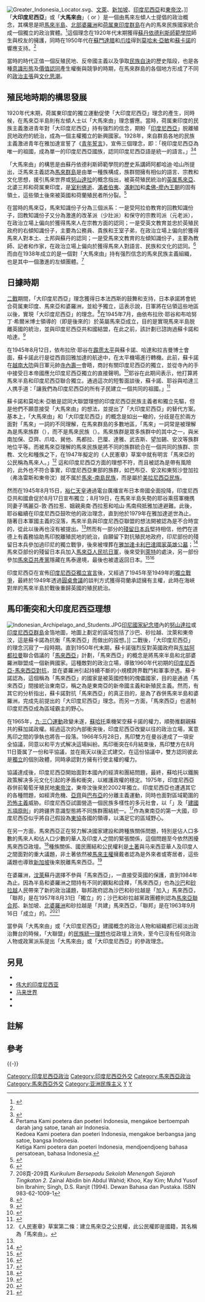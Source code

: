 {{Distinguish|伟大的印度尼西亚|马来西亚}}
{{TA
|G1=馬來人名地名
}}
[[File:Greater_Indonesia_Locator.svg|right]]、[[文萊|文萊]]、[[新加坡|新加坡]]、[[印度尼西亞|印度尼西亞]]和[[東帝汶|東帝汶]]。]]
「'''大印度尼西亞'''」或「'''大馬來由'''」（{{lang|id|''Indonesia Raya''}} or {{lang|ms|''Melayu Raya''}}）是一個由馬來左傾人士提倡的政治概念，其構思是把[[馬來半島|馬來半島]]、[[北婆三邦|北部婆羅洲]]和[[荷屬東印度|荷属東印度群島]]在內的馬來民族國家統合成一個獨立的政治實體。<ref name="McIntyre">
{{cite journal|title=The 'Greater Indonesia' Idea of Nationalism in Malaysia and Indonesia.|author=|last=McIntyre|first=Angus|journal=[[現代亞洲研究|Modern Asian Studies]]|issue=1|doi=10.1017/S0026749X0000439X|year=1973年|volume=7|page=75-83}}</ref>這個理念在1920年代末期獲得[[蘇丹依德利斯師範學院|蘇丹依德利斯師範學院]]師生與校友的擁護，同時在1950年代在[[蘇門答臘|蘇門達腊]]和[[爪哇|爪哇]]得到[[莫哈末·亞敏|莫哈末·亞敏]]和[[蘇卡諾|蘇卡諾]]的響應支持。<ref name="McIntyre" />

當時的時代正值一個反殖民地、反帝國主義以及爭取[[民族自決|民族自決]]的歷史階段，也是各種[[意識形態|意識形態]]及[[價值觀|價值認同]]產生權衡與競爭的時期，在馬來群島的各個地方形成了不同的[[政治|政治主張]]與[[文化|文化]][[思維|思潮]]。

==殖民地時期的構思發展==
1920年代末期，荷属東印度的獨立運動促使「大印度尼西亞」理念的產生，同時候，在馬來亞半島則有左傾人士以「大馬來由」理念響應。當時，荷属東印度的民族主義激进青年對「大印度尼西亞」持有强烈的信念，期盼「[[印度尼西亞|印度尼西亞]]」脱離殖民地政府的統治，成為一個主權獨立的新興國家。1928年，來自群島各地的民族主義激进青年在雅加達宣誓了《[[青年誓言|青年誓言]]》，宣佈三個理念，即：「視印度尼西亞為唯一的祖國，成為單一的印度尼西亞國族，認同印度尼西亞語是統一的語言。」<ref>{{Cite web |url=http://sumpahpemuda.org/ |title=Sumpah Pemuda |access-date=2011-10-29 |archive-url=https://web.archive.org/web/20181118081645/http://sumpahpemuda.org/ |archive-date=2018-11-18 |dead-url=yes }}</ref><ref>Pertama Kami poetera dan poeteri Indonesia, mengakoe bertoempah darah jang satoe, tanah air Indonesia.<br />Kedoea Kami poetera dan poeteri Indonesia, mengakoe berbangsa jang satoe, bangsa Indonesia.<br />Ketiga Kami poetera dan poeteri Indonesia, mendjoendjoeng bahasa persatoean, bahasa Indonesia.</ref>

「大馬來由」的構思是由蘇丹依德利斯師範學院的歷史系講師阿都哈迪·哈山所提出，泛馬來主義認為[[馬來群島|馬來群島]]是由單一種族構成，族群間擁有相似的語言、宗教和文化思想，援引馬來世界或[[马来世界|努山達拉]]的概念指出，被英荷殖民統治的[[英屬馬來亞|英属馬來亞]]、北婆三邦和荷属東印度，是[[室利佛逝|室利佛逝]]、[[满者伯夷|滿者伯夷]]、[[馬六甲王朝|滿剌加]]和[[柔佛王朝|柔佛-廖內王朝]]的固有領土，這些領土後來被英國和荷蘭殖民者所分裂。<ref>
{{cite book
|author=Rick Hosking,Susan Hosking,Noritah Omar,Washima Che Dan
|title=Reading the Malay World
|year=2010年
|publisher=Wakefield Press
|isbn=978-1-86254-894-7
|pages=21頁-22頁}}</ref> 

在當時的馬來亞，馬來知識份子分為三個派系：一是受阿拉伯教育的回教知識份子，回教知識份子又分為激進的改革派（少壯派）和保守的宗教司派（元老派），在政治立場上偏向於獲得馬來人在宗教方面的認同；一是受英文教育並忠於英殖民政府的右傾知識份子，主要為公務員、貴族和王室子弟，在政治立場上偏向於獲得馬來人對本土、土邦與蘇丹的認同；一是受馬來文教育的左傾知識份子，主要為教師、記者和作家，在政治立場上偏向於獲得馬來人對語言、民族和文化的認同。<ref name="Oriental Daily">
{{cite news|title=東方文薈：馬來民族與語文古今談|url=http://www2.orientaldaily.com.my/fread/28jC0QO71KF0131X07nO9uLw1mFy1N8U|accessdate=2011年10月29日|newspaper=[[東方日報_(馬來西亞)|東方日報]]|date=2011年9月10日}}{{dead link|date=2017年12月 |bot=InternetArchiveBot |fix-attempted=yes }}</ref>而由{{le|依布拉欣·耶谷|Ibrahim Yaacob}}在1938年成立的{{le|馬來青年團|Kesatuan Melayu Muda}}是一個對「大馬來由」持有强烈信念的馬來民族主義組織，也是其中一個激進的左傾團體。<ref>208頁-209頁 ''Kurikulum Bersepadu Sekolah Menengah Sejarah Tingkatan 2.'' Zainal Abidin bin Abdul Wahid; Khoo, Kay Kim; Muhd Yusof bin Ibrahim; Singh, D.S. Ranjit (1994).  Dewan Bahasa dan Pustaka. ISBN 983-62-1009-1</ref>

==日據時期==
[[第二次世界大战|二戰]]期間，「大印度尼西亞」理念獲得日本法西斯的鼓舞和支持，日本承諾將會統合荷属東印度、馬來亞和婆羅洲，並給予獨立，這表示說，日軍將在佔領這些地區以後，實現「大印度尼西亞」的理念。<ref name="Graham">{{cite paper|title=The Formation and Management of Political Identities: Indonesia and Malaysia Compared|author=|url=http://www.crise.ox.ac.uk/pubs/workingpaper10.pdf|last=Graham|first=Brown|date=February 2005|journal=|publisher=Centre for Research on Inequality, Human Security and Ethnicity, CRISE, University of Oxford|archiveurl=https://web.archive.org/web/20120210163849/http://www.crise.ox.ac.uk/pubs/workingpaper10.pdf|archivedate=2012-02-10|deadurl=yes|access-date=2011-10-29}}</ref>在1945年7月，由依布拉欣·耶谷和布哈努丁·希爾米博士領導的{{h-title|KRIS, Kesatuan Rakyat Indonesia Semenanjung|半島印度尼西亞人民協會|dotted=yes}}（即是後來的{{h-title|Kekuatan Rakyat Indonesia Istimewa|特別印度尼西亞人民力量|dotted=yes}}）於英屬馬來亞成立，目的是實現馬來半島脱離英國的統治，並與印度尼西亞共和國結盟，在此之前，該計劃已諮詢過蘇卡諾和哈達。<ref name="Reinventing Indonesia">{{Cite book|url=https://books.google.co.id/books?id=Hqf1kaxuL3MC&pg=PA72&lpg=PA72&dq=Sukarno+cita-cita+Indonesia+Raya&source=bl&ots=WAQpzYUb35&sig=7b1WEfACi0_fC4CZo37lES4jPFI&hl=id&ei=SNaJTqyjL6W4iQfJtaHGAQ&sa=X&oi=book_result&ct=result|publisher=PT Mizan Publika|date=2008|isbn=978-979-433-516-1|language=id|title=Reinventing Indonesia: menemukan kembali masa depan bangsa|pages=72|access-date=2020-07-07|archive-date=2020-09-06|archive-url=https://web.archive.org/web/20200906073024/https://books.google.co.id/books?id=Hqf1kaxuL3MC&pg=PA72&lpg=PA72&dq=Sukarno+cita-cita+Indonesia+Raya&source=bl&ots=WAQpzYUb35&sig=7b1WEfACi0_fC4CZo37lES4jPFI&hl=id&ei=SNaJTqyjL6W4iQfJtaHGAQ&sa=X&oi=book_result&ct=result|dead-url=no}}</ref>

在1945年8月12日，依布拉欣·耶谷在[[霹靂州|霹雳]][[太平_(霹雳)|太平]]與蘇卡諾、哈達和拉吉曼博士會面，蘇卡諾此行是從西貢回雅加達的航途中，在太平機場進行轉機。此前，蘇卡諾在[[越南|越南]][[大叻市|大叻]]與日軍元帥[[寺內壽一|寺內壽一]]會晤，商討有關印度尼西亞的獨立，並從寺內的手中接受日本帝國應允印度尼西亞獨立的直接聲明。<ref>{{Cite book|url=https://books.google.co.id/books?id=XK4SaVKUwO8C&pg=PA39&lpg=PA39&dq=Sukarno+Terauchi+Saigon&source=bl&ots=s6CsW1xqCp&sig=BDoKonU0oVtrcUA4lw7WuMYaTt0&hl=id&ei=-uKJTqnoK82QiAfq3KikDw&sa=X&oi=book_result&ct=result|publisher=Penerbit Buku Kompas|date=2010|isbn=978-979-709-489-8|language=id|first=Rushdy|last=Hoesein|title=Terobosan Sukarno dalam Perundingan Linggarjati|pages=39|access-date=2020-07-07|archive-date=2020-09-06|archive-url=https://web.archive.org/web/20200906073029/https://books.google.co.id/books?id=XK4SaVKUwO8C&pg=PA39&lpg=PA39&dq=Sukarno+Terauchi+Saigon&source=bl&ots=s6CsW1xqCp&sig=BDoKonU0oVtrcUA4lw7WuMYaTt0&hl=id&ei=-uKJTqnoK82QiAfq3KikDw&sa=X&oi=book_result&ct=result|dead-url=no}}</ref>耶谷在此期间表示，他打算將馬來半島和印度尼西亞聯合獨立。通過這次的短暫面談後，蘇卡諾、耶谷與哈達三人携手道：「讓我們為印度尼西亞的所有子民建立一個共同的祖國。」<ref>{{Cite book|url=https://books.google.co.id/books?id=PFq_7fuwtNwC&pg=PA59&lpg=PA59&dq=Sukarno+Ibrahim+Taiping&source=bl&ots=YRS8NkvUOW&sig=2y9EKlYD4gMBkDQOL6iqwZuyyMo&hl=id&ei=0uCJTouGD-WdiAf94vWJDw&sa=X&oi=book_result&ct=result|publisher=Psychology Press|date=2005|isbn=978-0-415-34132-5|language=en|first=Joseph Chinyong|last=Liow|title=The Politics of Indonesia-Malaysia Relations: One Kin, Two Nations|pages=59|access-date=2020-07-07|archive-date=2020-09-06|archive-url=https://web.archive.org/web/20200906073034/https://books.google.co.id/books?id=PFq_7fuwtNwC&pg=PA59&lpg=PA59&dq=Sukarno+Ibrahim+Taiping&source=bl&ots=YRS8NkvUOW&sig=2y9EKlYD4gMBkDQOL6iqwZuyyMo&hl=id&ei=0uCJTouGD-WdiAf94vWJDw&sa=X&oi=book_result&ct=result|dead-url=no}}</ref>

蘇卡諾和莫哈末·亞敏是認同大聯盟理想的印度尼西亞民族主義者和獨立先驅，但是他們不願意接受「大馬來由」的想法，並提出了「大印度尼西亞」的替代方案。基本上，「大馬來由」和「大印度尼西亞」的概念是如出一轍的，分歧是在於兩方面對「馬來」一詞的不同理解，在馬來群島的多數地區，「馬來」一詞常是被理解為是馬來族群（{{lang|en|ethnic Malay}}），而不是馬來民族（{{lang|en|Malay race}}）。馬來族群是眾多族群中的其中之一，與米南加保、亞齊、爪哇、巽他、馬都拉、巴厘、達雅、武吉斯、望加錫、安汶等族群地位平等。而被馬來亞理解的馬來民族是將不同的族群統合在一個共同的族群、宗教、文化和種族之下，{{h-title|PUTERA-AMCJA, Pusat Tenaga Ra'ayat & All-Malaya Council of Joint Action|馬來人民聯合陣線-全馬人民聯合行動委員會|dotted=yes}}在1947年擬定的《人民憲章》草案中就有明言「馬來亞的公民稱為馬來人。」<ref>《人民憲章》草案第二條：建立馬來亞之公民權，此公民權即是國籍，其名稱為「馬來由」。</ref>{{noteTag|name="馬來"}} 這和印度尼西亞方面的理想不符，而且被認為是帶有風險的，此外也不符合事實，印度尼西亞東部的族群，如巴布亞、安汶和東努沙登加拉（弗洛雷斯和東帝汶）就不属於[[南島語族|馬來-南島民族]]，而是屬於[[美拉尼西亚人|美拉尼西亞民族]]。

然而在1945年8月15日，[[裕仁天皇|裕仁天皇]]通過電台廣播宣布日本帝國全面投降，印度尼西亞共和國倉促於8月17日宣布獨立；8月19日，在馬來半島失勢的耶谷乘搭軍機携同妻子瑪麗亞-敦·西拉惹、姻親奥南·西拉惹和哈山·馬南飛抵雅加達避難。此後，耶谷繼續在印度尼西亞鼓吹他的政治理念，直到他於1979年在雅加達逝世為止。隨著日本軍國主義的沒落，馬來半島與印度尼西亞聯盟的想法開被認為是不合時宜的，從此以後再也沒有被提出。<ref name="Reinventing Indonesia" />然而有一部分的[[殘留日本兵|殘留日本兵]]堅持相信，他們在道德上有義務協助馬印脫離殖民地的統治，自願留下對抗殖民地政府，印尼部份的殘留日本兵參加過印尼的獨立戰爭，後來被埋葬在[[雅加達|雅加達]][[卡利巴達國家英雄公墓|卡利巴達國家英雄公墓]]；<ref>{{cite book|author=畠中清行 著; 保阪正康 編|script-title=ja:陸軍中野学校終戦秘史|language=ja|isbn=4101155224|publisher=新潮文庫|year=2004|page=675-676}}</ref> 馬來亞部份的殘留日本兵加入[[馬來亞人民抗日軍|馬來亞人民抗日軍]]，後來受到[[萊特|萊特]]的處決，另一部份參加[[馬來亞共產黨|馬來亞共產黨]]隱藏在馬泰邊境，最後也被遣返回日本。<ref name="bayly">{{citation|title=Forgotten wars: freedom and revolution in Southeast Asia|first=Christopher Alan|last=Bayly|first2=Timothy Norman|last2=Harper|publisher=Harvard University Press|year=2007|isbn=978-0-674-02153-2}}</ref><ref>{{citation|url=http://www.deseretnews.com/article/81140/2-JAPANESE-EMERGE-AFTER-45-YEARS-OF-FIGHTING-WITH-GUERRILLAS-IN-JUNGLE.html|title=2 Japanese emerge after 45 years of fighting with guerrillas in Jungle|date=1990-01-12|accessdate=2011-06-20|periodical=Deseret News|archive-date=2012-08-10|archive-url=https://www.webcitation.org/69oTHZr0t?url=http://www.deseretnews.com/article/81140/2-JAPANESE-EMERGE-AFTER-45-YEARS-OF-FIGHTING-WITH-GUERRILLAS-IN-JUNGLE.html|dead-url=no}}</ref>

印度尼西亞在宣佈[[印度尼西亞獨立宣言|印度尼西亞獨立宣言]]後，又經過了1945年至1949年的[[印度尼西亚独立革命|獨立戰爭]]，最終於1949年透過[[荷蘭-印度尼西亞圓桌會議|圓桌會議]]的談判方式​獲得荷蘭承認擁有主權，此時在海峽對岸的馬來半島於戰後重歸英國的殖民統治。

==馬印衝突和大印度尼西亞理想==
[[File:Indonesian_Archipelago_and_Students.JPG|thumb]][[印尼國家紀念塔|印尼國家紀念塔]]內的[[马来世界|努山達拉]]或[[印度尼西亚|印度尼西亞群島]]金箔地圖，地圖上劃定的區域包括了沙巴、砂拉越、汶萊和東帝汶，這是蘇卡諾為抗衡「馬來西亞」而做出的設想。]]
二戰後，「大印度尼西亞」的理念沉寂了一段時期。直到1950年代末期，蘇卡諾强烈反對英國政府與[[东姑阿都拉曼|东姑阿都拉曼]]聯合倡議的「[[馬來西亞|馬來西亞]]」計劃，「馬來西亞」的概念是將馬來半島和北部婆羅洲聯盟成一個新興國家。這種敵對的政治立場，導致1960年代初期的[[馬印衝突|印度尼西亞-馬來西亞對抗]]，並在婆羅洲引起持續不斷的小規模跨界戰鬥和軍事滲透。蘇卡諾認為，這個稱為「馬來西亞」的國家是被英國控制的傀儡國家，目的是通過「馬來西亞」間接統治東南亞，稱之為是東南亞的新帝國主義和新殖民主義。然而，有其它的分析指出，蘇卡諾對抗「馬來西亞」的真正目的，是為了吞併馬來半島和婆羅洲，完成先前提出的「大印度尼西亞」理念。而另一方面，「馬來西亞」也遏制印度尼西亞成為區域霸主的野心。

在1965年，[[印尼九三零事件|九·三〇運動]]政變未遂，[[蘇哈托|蘇哈托]]乘機架空蘇卡諾的權力，順勢推翻親蘇共的蘇加諾政權。經過這次的內部衝突後，印度尼西亞改變以往的政治立場，寓意馬印之間的爭執也將告一段落。1966年5月28日，馬印雙方在曼谷達成了一項安全協議，同意以和平方式解决這場糾紛。馬印衝突在6月結束後，馬印雙方在8月11日簽属了一份和平協議，並在兩天以後正式建交。在這份協議中，雙方認同彼此是[[獨立|獨立]]的個別政體，同時承認對方擁有行使主權的權力。

協議達成後，印度尼西亞開始面對本國內的經濟和團結問題，最終，蘇哈托以鐵腕政策解决多元文化引起的矛盾和衝突，以維護政權的穩定。1975年，印度尼西亞吞併前葡萄牙殖民地[[東帝汶|東帝汶]]，東帝汶後來於2002年獨立。印度尼西亞也遭遇其它的各種問題，如經濟危機、[[亞齊|亞齊]]與[[西巴布亚|巴布亞]]的分離主義運動，同時也面對區域範圍的[[恐怖主義|恐怖主義]]威胁。印度尼西亞試圖營造一個民族多樣性的多元社會，以「{{Tsl|id|Bhinneka Tunggal Ika|存異求同}}」及「[[建國五項原則|建國五項原則]]」的跨疆界意識型態將不同族群團結統一。<ref>{{Cite web |url=http://www.setneg.go.id/index.php?Itemid=222&id=2800&option=com_content&task=view |title=Sekretariat Negara |access-date=2011-10-30 |archive-date=2012-04-21 |archive-url=https://web.archive.org/web/20120421175018/http://www.setneg.go.id/index.php?Itemid=222&id=2800&option=com_content&task=view |dead-url=no }}</ref>作為東南亞的第一大國，印度尼西亞似乎將自己假設為[[东南亚国家联盟|東協]]各國的領導，以滿足它的區域野心。

在另一方面，馬來西亞正在努力解决國家建設和跨種族關係問題，特別是佔人口多數的馬來人和佔人口少數的華人及印度人之間的緊張關係，這個問題至今依然困擾馬來西亞政壇。<ref>{{Cite web |url=http://www.time.com/time/world/article/0,8599,1687973,00.html |title=Time: Facing Malaysia's Racial Issues  |access-date=2011-10-30 |archive-date=2013-08-24 |archive-url=https://web.archive.org/web/20130824182049/http://www.time.com/time/world/article/0,8599,1687973,00.html |dead-url=yes }}</ref>種族關係、國民團結和公民權利是[[馬來西亞土著|土著]]與马来西亚華人及印度人之間面對的重大議題，非土著依然被[[馬來人至上|馬來主權]]擁戴者認為是外來者或寄居者，這些議題也導致[[新加坡|新加坡]]後來脱離馬來西亞。<ref name="merdekareview">
{{cite news|author=庄华兴|title=往事不如烟|url=http://www.merdekareview.com/print_news.php?n=15276|accessdate=2011年10月31日|newspaper=[[独立新闻在线|独立新闻在线]]|date=2010年10月16日}}{{dead link|date=2017年12月 |bot=InternetArchiveBot |fix-attempted=yes }}</ref>

在婆羅洲，[[汶萊|汶萊]]蘇丹選擇不參與「馬來西亞」，一直接受英國的保護，直到1984年為止。因為半島和婆羅洲之間持有不同的觀點和詮釋，「馬來西亞」也為[[沙巴|沙巴]]和[[砂拉越|砂拉越]]人民帶來了新的政治議題，聯邦政府認為沙巴和砂拉越是「加入」馬來西亞，「聯邦」是在1957年8月31日「獨立」的；沙巴和砂拉越黨政團體則認為[[馬來亞聯合邦|馬來亞聯合邦]]、新加坡、[[北婆羅洲|北婆羅洲]]和砂拉越是「共建」馬來西亞，「聯邦」是在1963年9月16日「成立」的。<ref>
{{cite news
|author=立克
|title=「參加」或「共組」的爭議
|newspaper=沙巴《亞洲時報》評論
|date=2010年5月24日}}</ref><ref>{{cite web|author=凯林·拉斯蘭|title=「馬來西亞日」的省思|url=http://www.uca.org.my/cms/index.php?option=com_content&view=article&id=2192:2011-08-31-16-15-17&catid=45:2009-04-15-14-23-04&Itemid=67|publisher=詩巫省華人社團聯合會|accessdate=2011年10月30日|archive-date=2016-03-07|archive-url=https://web.archive.org/web/20160307215121/http://www.uca.org.my/cms/index.php?option=com_content&view=article&id=2192:2011-08-31-16-15-17&catid=45:2009-04-15-14-23-04&Itemid=67|dead-url=yes}}</ref>

當參與「大馬來由」或「大印度尼西亞」建國概念的政治人物和組織都已經淡出政治舞台的時候，「大聯盟」的[[领土收复主义|民族統一理想]]也從政壇上消失，至今已沒有任何政治人物或政黨派系提出「大馬來由」或「大印度尼西亞」的參政理念。

==另見==
* {{tsl|en|Maphilindo|馬菲印聯盟}}
* [[伟大的印度尼西亚|伟大的印度尼西亚]]
* [[马来世界|马来世界]]
* {{tsl|en|Wawasan Nusantara|努山達拉宏願}}
* {{tsl|en|Indonesia–Malaysia relations|印度尼西亚－馬來西亞關係}}

==註解==
<div class="references-small">
{{noteFoot|refs=
<ref name="馬來">PUTERA-AMCJA在《人民憲章》將「馬來人」定義為具有包容性的[[國族|國族]]（nation）公民身份，其中沒有任何[[種族|種族]]（race）和宗教因素，各族人民一律同等；與後來《聯邦憲法》中「馬來人」帶有[[族群|族群]]（ethnic group）和[[宗教|宗教]]義務，強調馬來君主、土著和宗教地位，並暗示馬來（西）亞是「馬來人的土地」的政治概念，並不相同。</ref>
}}
</div>

==參考==
{{reflist|25em}}
{{-}}
{{民族統一主義}}
{{DEFAULTSORT:D大}}

[[Category:印度尼西亞政治|Category:印度尼西亞政治]]
[[Category:印度尼西亞外交|Category:印度尼西亞外交]]
[[Category:馬來西亞政治|Category:馬來西亞政治]]
[[Category:馬來西亞外交|Category:馬來西亞外交]]
[[Category:亚洲民族主义|Category:亚洲民族主义]]
[[Category:民族統一主義|Y]]
[[Category:泛運動|Y]]